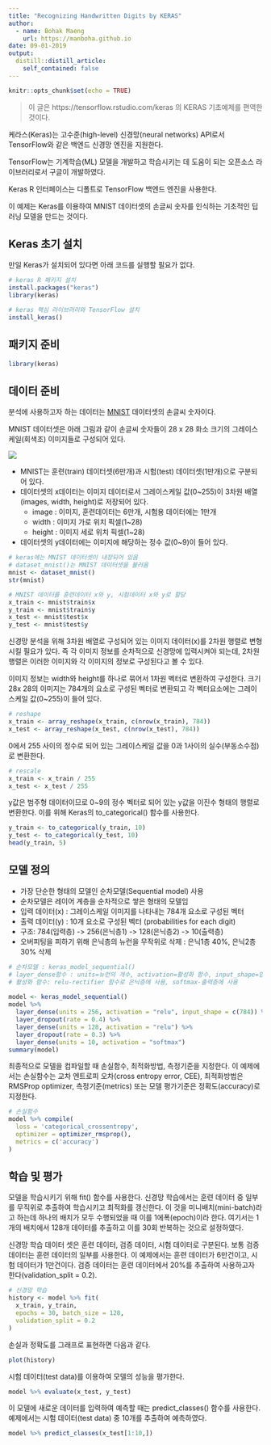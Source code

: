 ```yaml
---
title: "Recognizing Handwritten Digits by KERAS"
author:
  - name: Bohak Maeng
    url: https://manboha.github.io
date: 09-01-2019
output:
  distill::distill_article:
    self_contained: false
---
```


```r
knitr::opts_chunk$set(echo = TRUE)
```

> 이 글은 https://tensorflow.rstudio.com/keras 의 KERAS 기초예제를 편역한 것이다.

케라스(Keras)는 고수준(high-level) 신경망(neural networks) API로서 TensorFlow와 같은 백엔드 신경망 엔진을 지원한다.

TensorFlow는 기계학습(ML) 모델을 개발하고 학습시키는 데 도움이 되는 오픈소스 라이브러리로서 구글이 개발하였다.

Keras R 인터페이스는 디폴트로 TensorFlow 백엔드 엔진을 사용한다.

이 예제는 Keras를 이용하여 MNIST 데이터셋의 손글씨 숫자를 인식하는 기초적인 딥러닝 모델을 만드는 것이다.

## Keras 초기 설치

만일 Keras가 설치되어 있다면 아래 코드를 실행할 필요가 없다.

```r
# keras R 패키지 설치
install.packages("keras")
library(keras)

# keras 핵심 라이브러리와 TensorFlow 설치
install_keras()
```

## 패키지 준비 

```r
library(keras)
```

## 데이터 준비

분석에 사용하고자 하는 데이터는 [MNIST](https://en.wikipedia.org/wiki/MNIST_database) 데이터셋의 손글씨 숫자이다.

MNIST 데이터셋은 아래 그림과 같이 손글씨 숫자들이 28 x 28 화소 크기의 그레이스케일(회색조) 이미지들로 구성되어 있다.

![](../../img/MNIST.png)

* MNIST는 훈련(train) 데이터셋(6만개)과 시험(test) 데이터셋(1만개)으로 구분되어 있다.
* 데이터셋의 x데이터는 이미지 데이터로서 그레이스케일 값(0~255)이 3차원 배열(images, width, height)로 저장되어 있다. 
  - image : 이미지, 훈련데이터는 6만개, 시험용 데이터에는 1만개
  - width : 이미지 가로 위치 픽셀(1~28)
  - height : 이미지 세로 위치 픽셀(1~28)
* 데이터셋의 y데이터에는 이미지에 해당하는 정수 값(0~9)이 들어 있다.

```r
# keras에는 MNIST 데이터셋이 내장되어 있음
# dataset_mnist()는 MNIST 데이터셋을 불러옴
mnist <- dataset_mnist()
str(mnist)
```

```r
# MNIST 데이터를 훈련데이터 x와 y, 시험데이터 x와 y로 할당
x_train <- mnist$train$x
y_train <- mnist$train$y
x_test <- mnist$test$x
y_test <- mnist$test$y
```

신경망 분석을 위해 3차원 배열로 구성되어 있는 이미지 데이터(x)를 2차원 행렬로 변형시킬 필요가 있다. 즉 각 이미지 정보를 순차적으로 신경망에 입력시켜야 되는데, 2차원 행렬은 이러한 이미지와 각 이미지의 정보로 구성된다고 볼 수 있다. 

이미지 정보는 width와 height를 하나로 묶어서 1차원 벡터로 변환하여 구성한다. 크기 28x 28의 이미지는 784개의 요소로 구성된 벡터로 변환되고 각 벡터요소에는 그레이스케일 값(0~255)이 들어 있다.   

```r
# reshape
x_train <- array_reshape(x_train, c(nrow(x_train), 784))
x_test <- array_reshape(x_test, c(nrow(x_test), 784))
```

0에서 255 사이의 정수로 되어 있는 그레이스케일 값을 0과 1사이의 실수(부동소수점)로 변환한다.

```r
# rescale
x_train <- x_train / 255
x_test <- x_test / 255
```

y값은 범주형 데이터이므로 0~9의 정수 벡터로 되어 있는 y값을 이진수 형태의 행렬로 변환한다. 이를 위해 Keras의 to_categorical() 함수를 사용한다.

```r
y_train <- to_categorical(y_train, 10)
y_test <- to_categorical(y_test, 10)
head(y_train, 5)
```


## 모델 정의

* 가장 단순한 형태의 모델인 순차모델(Sequential model) 사용
* 순차모델은 레이어 계층을 순차적으로 쌓은 형태의 모델임
* 입력 데이터(x) : 그레이스케일 이미지를 나타내는 784개 요소로 구성된 벡터
* 출력 데이터(y) : 10개 요소로 구성된 벡터 (probabilities for each digit) 
* 구조: 784(입력층) -> 256(은닉층1) -> 128(은닉층2) -> 10(출력층)
* 오버피팅을 피하기 위해 은닉층의 뉴런을 무작위로 삭제 : 은닉1층 40%, 은닉2층 30% 삭제

```r
# 순차모델 : keras_model_sequential()
# layer_dense함수 : units=뉴런의 개수, activation=활성화 함수, input_shape=입력층
# 활성화 함수: relu-rectifier 함수로 은닉층에 사용, softmax-출력층에 사용
 
model <- keras_model_sequential() 
model %>% 
  layer_dense(units = 256, activation = "relu", input_shape = c(784)) %>% 
  layer_dropout(rate = 0.4) %>% 
  layer_dense(units = 128, activation = "relu") %>% 
  layer_dropout(rate = 0.3) %>% 
  layer_dense(units = 10, activation = "softmax")
summary(model)
```

최종적으로 모델을 컴파일할 때 손실함수, 최적화방법, 측정기준을 지정한다. 
이 예제에서는 손실함수는 교차 엔트로피 오차(cross entropy error, CEE), 
최적화방법은  RMSProp optimizer,
측정기준(metrics) 또는 모델 평가기준은 정확도(accuracy)로 지정한다.

```r
# 손실함수  
model %>% compile(
  loss = 'categorical_crossentropy',
  optimizer = optimizer_rmsprop(),
  metrics = c('accuracy')
)
```


## 학습 및 평가

모델을 학습시키기 위해 fit() 함수를 사용한다. 신경망 학습에서는 훈련 데이터 중 일부를 무직위로 추출하여 학습시키고 최적화를 갱신한다. 이 것을 미니배치(mini-batch)라고 하는데 하나의 배치가 모두 수행되었을 때 이를 1에폭(epoch)이라 한다. 여기서는 1개의 배치에서 128개 데이터를 추출하고 이를 30회 반복하는 것으로 설정하였다.

신경망 학습 데이터 셋은 훈련 데이터, 검증 데이터, 시험 데이터로 구분된다. 보통 검증 데이터는 훈련 데이터의 일부를 사용한다. 이 예제에서는 훈련 데이터가 6만건이고, 시험 데이터가 1만건이다. 검증 데이터는 훈련 데이터에서 20%를 추출하여 사용하고자 한다(validation_split = 0.2).

```r
# 신경망 학습 
history <- model %>% fit(
  x_train, y_train, 
  epochs = 30, batch_size = 128, 
  validation_split = 0.2
)
```

손실과 정확도를 그래프로 표현하면 다음과 같다.

```r
plot(history)
```

시험 데이터(test data)를 이용하여 모델의 성능을 평가한다.

```r
model %>% evaluate(x_test, y_test)
```

이 모델에 새로운 데이터를 입력하여 예측할 때는 predict_classes() 함수를 사용한다.
예제에서는 시험 데이터(test data) 중 10개를 추출하여 예측하였다.

```r
model %>% predict_classes(x_test[1:10,])
```

